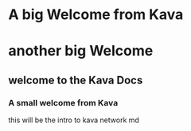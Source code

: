 
# A big Welcome from Kava

# another big Welcome

## welcome to the Kava Docs

### A small welcome from Kava

this will be the intro to kava network md


>
